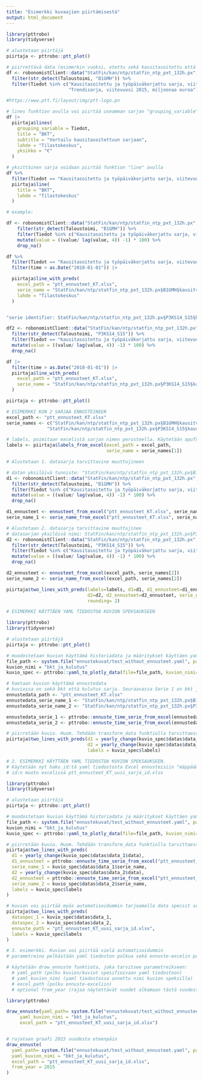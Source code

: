 ```yaml
---
title: "Esimerkki kuvaajien piirtämisestä"
output: html_document
---
```


```r
library(pttrobo)
library(tidyverse)
```

```r
# alustetaan piirtäjä
piirtaja <- pttrobo::ptt_plot()

# piirrettävä data (esimerkin vuoksi, otettu sekä kausitasoitettu että trendisarja)
df <- robonomistClient::data("StatFin/kan/ntp/statfin_ntp_pxt_132h.px", tidy_time=TRUE) %>%
  filter(str_detect(Taloustoimi, "B1GMH")) %>%
  filter(Tiedot %in% c("Kausitasoitettu ja työpäiväkorjattu sarja, viitevuosi 2015, miljoonaa euroa",
                       "Trendisarja, viitevuosi 2015, miljoonaa euroa"))

#https://www.ptt.fi/layout/img/ptt-logo.pn

# lines funktion avulla voi piirtää useamman sarjan "grouping_variable" hyödyntäen
df |>
  piirtaja$lines(
    grouping_variable = Tiedot,
    title = "BKT",
    subtitle = "Vertailu kausitasoitettuun sarjaan",
    lahde = "Tilastokeskus",
    yksikko = "€"
  )
```


```r
# yksittäinen sarja voidaan piirtää funktion "line" avulla
df %>%
  filter(Tiedot == "Kausitasoitettu ja työpäiväkorjattu sarja, viitevuosi 2015, miljoonaa euroa") |>
  piirtaja$line(
    title = "BKT",
    lahde = "Tilastokeskus"
  )
```


```r
# example:

df <- robonomistClient::data("StatFin/kan/ntp/statfin_ntp_pxt_132h.px", tidy_time = TRUE) %>%
    filter(str_detect(Taloustoimi, "B1GMH")) %>%
    filter(Tiedot %in% c("Kausitasoitettu ja työpäiväkorjattu sarja, viitevuosi 2015, miljoonaa euroa")) %>% 
    mutate(value = ((value/ lag(value, 4)) -1) * 100) %>%
    drop_na()

df %>%
  filter(Tiedot == "Kausitasoitettu ja työpäiväkorjattu sarja, viitevuosi 2015, miljoonaa euroa") %>%
  filter(time > as.Date("2010-01-01")) |>

  piirtaja$line_with_preds(
    excel_path = "ptt_ennusteet_KT.xlsx",
    serie_name = "StatFin/kan/ntp/statfin_ntp_pxt_132h.px§B1GMH§kausitvv2015",
    lahde = "Tilastokeskus"
  )


"serie identifier: StatFin/kan/ntp/statfin_ntp_pxt_132h.px§P3KS14_S15§kausitvv2015"
```


```r
df2 <- robonomistClient::data("StatFin/kan/ntp/statfin_ntp_pxt_132h.px", tidy_time = TRUE) %>%
  filter(str_detect(Taloustoimi, "P3KS14_S15")) %>%
  filter(Tiedot == "Kausitasoitettu ja työpäiväkorjattu sarja, viitevuosi 2015, miljoonaa euroa") %>% 
  mutate(value = ((value/ lag(value, 4)) -1) * 100) %>%
  drop_na()

df |>
  filter(time > as.Date("2010-01-01")) |> 
  piirtaja$line_with_preds(
    excel_path = "ptt_ennusteet_KT.xlsx",
    serie_name = "StatFin/kan/ntp/statfin_ntp_pxt_132h.px§P3KS14_S15§kausitvv2015"
  )

piirtaja <- pttrobo::ptt_plot()

# ESIMERKKI KUN 2 SARJAA ENNUSTEINEEN
excel_path <- "ptt_ennusteet_KT.xlsx"
serie_names <- c("StatFin/kan/ntp/statfin_ntp_pxt_132h.px§B1GMH§kausitvv2015",
               "StatFin/kan/ntp/statfin_ntp_pxt_132h.px§P3KS14_S15§kausitvv2015")

# labels, poimitaan excelistä sarjan nimen perusteella. Käytetään apufunktiota.
labels <- piirtaja$labels_from_excel(excel_path = excel_path,
                                     serie_name = serie_names[1])

# Alustetaan 1. datasarja tarvittavine muuttujineen

# datan yksilöivä tunniste: "StatFin/kan/ntp/statfin_ntp_pxt_132h.px§B1GMH§kausitvv2015"
d1 <- robonomistClient::data("StatFin/kan/ntp/statfin_ntp_pxt_132h.px", tidy_time = TRUE) %>%
  filter(str_detect(Taloustoimi, "B1GMH")) %>%
  filter(Tiedot %in% c("Kausitasoitettu ja työpäiväkorjattu sarja, viitevuosi 2015, miljoonaa euroa")) %>%
  mutate(value = ((value/ lag(value, 4)) -1) * 100) %>%
  drop_na()

d1_ennusteet <- ennusteet_from_excel("ptt_ennusteet_KT.xlsx", serie_names[1])
serie_name_1 <- serie_name_from_excel("ptt_ennusteet_KT.xlsx", serie_names[1])

# Alustetaan 2. datasarja tarvittavine muuttujinee
# datasarjan yksilöivä nimi: StatFin/kan/ntp/statfin_ntp_pxt_132h.px§P3KS14_S15§kausitvv2015
d2 <- robonomistClient::data("StatFin/kan/ntp/statfin_ntp_pxt_132h.px", tidy_time = TRUE) %>%
  filter(str_detect(Taloustoimi, "P3KS14_S15")) %>%
  filter(Tiedot %in% c("Kausitasoitettu ja työpäiväkorjattu sarja, viitevuosi 2015, miljoonaa euroa")) %>%
  mutate(value = ((value/ lag(value, 4)) -1) * 100) %>%
  drop_na()

d2_ennusteet <- ennusteet_from_excel(excel_path, serie_names[2])
serie_name_2 <- serie_name_from_excel(excel_path, serie_names[2])

piirtaja$two_lines_with_preds(labels=labels, d1=d1, d1_ennusteet=d1_ennusteet, serie_name_1 = serie_name_1,
                              d2=d2, d2_ennusteet=d2_ennusteet, serie_name_2 = serie_name_2,
                              rounding= 2) 
```


```r
# ESIMERKKI KÄYTTÄEN YAML TIEDOSTOA KUVION SPEKSAUKSEEN

library(pttrobo)
library(tidyverse)

# alustetaan piirtäjä
piirtaja <- pttrobo::ptt_plot()

# muodostetaan kuvion käyttämä historiadata ja määritykset käyttäen yaml tiedostoa
file_path <- system.file("ennustekuvat/test_without_ennusteet.yaml", package="pttrobo")
kuvion_nimi = "bkt_ja_kulutus"
kuvio_spec <- pttrobo::yaml_to_plotly_data(file=file_path, kuvion_nimi=kuvion_nimi)

# haetaan kuvion käyttämä ennustedata 
# kuviossa on sekä bkt että kulutus sarja. Seuraavassa Serie 1 on bkt ja serie 2 kulutus.
ennustedata_path <- "ptt_ennusteet_KT.xlsx"
ennustedata_serie_name_1 <- "StatFin/kan/ntp/statfin_ntp_pxt_132h.px§B1GMH§kausitvv2015"
ennustedata_serie_name_2 <- "StatFin/kan/ntp/statfin_ntp_pxt_132h.px§P3KS14_S15§kausitvv2015"

ennustedata_serie_1 <- pttrobo::ennuste_time_serie_from_excel(ennustedata_path, ennustedata_serie_name_1)
ennustedata_serie_2 <- pttrobo::ennuste_time_serie_from_excel(ennustedata_path, ennustedata_serie_name_2)

# piirretään kuvio. Huom. Tehdään transform_data funktiolla tarvittaessa vuosimuutos transformaatio
piirtaja$two_lines_with_preds(d1 = yearly_change(kuvio_spec$datas$data_1$data), d1_ennusteet = ennustedata_serie_1, serie_name_1 = kuvio_spec$datas$data_1$serie_name,
                              d2 = yearly_change(kuvio_spec$datas$data_2$data), d2_ennusteet = ennustedata_serie_2, serie_name_2 = kuvio_spec$datas$data_2$serie_name,
                              labels = kuvio_spec$labels)


```

```r
# 2. ESIMERKKI KÄYTTÄEN YAML TIEDOSTOA KUVION SPEKSAUKSEEN.
# Käytetään nyt haku_id:tä yaml tiedostosta Excel ennusteisiin "mäppäämiseen"
# id:n muoto excelissä ptt_ennusteet_KT_uusi_sarja_id.xlsx

library(pttrobo)
library(tidyverse)

# alustetaan piirtäjä
piirtaja <- pttrobo::ptt_plot()

# muodostetaan kuvion käyttämä historiadata ja määritykset käyttäen yaml tiedostoa
file_path <- system.file("ennustekuvat/test_without_ennusteet.yaml", package="pttrobo")
kuvion_nimi = "bkt_ja_kulutus"
kuvio_spec <- pttrobo::yaml_to_plotly_data(file=file_path, kuvion_nimi=kuvion_nimi)

# piirretään kuvio. Huom. Tehdään transform_data funktiolla tarvittaessa vuosimuutos transformaatio
piirtaja$two_lines_with_preds(
  d1 = yearly_change(kuvio_spec$datas$data_1$data),
  d1_ennusteet = pttrobo::ennuste_time_serie_from_excel("ptt_ennusteet_KT_uusi_sarja_id.xlsx", kuvio_spec$datas$data_1$datahaku_id), 
  serie_name_1 = kuvio_spec$datas$data_1$serie_name,
  d2 = yearly_change(kuvio_spec$datas$data_2$data), 
  d2_ennusteet = pttrobo::ennuste_time_serie_from_excel("ptt_ennusteet_KT_uusi_sarja_id.xlsx", kuvio_spec$datas$data_2$datahaku_id), 
  serie_name_2 = kuvio_spec$datas$data_2$serie_name,
  labels = kuvio_spec$labels
)

# kuvion voi piirtää myös automatisoidummin tarjoamalla data specsit sekä polun ennuste-exceliin joka koodattu datahaku id:llä
piirtaja$two_lines_with_preds(
  dataspec_1 = kuvio_spec$datas$data_1,
  dataspec_2 = kuvio_spec$datas$data_2,
  ennuste_path = "ptt_ennusteet_KT_uusi_sarja_id.xlsx",
  labels = kuvio_spec$labels
)
```

```r
# 3. esimerkki. Kuvion voi piirtää vielä automatisoidummin 
# parametreina pelkästään yaml tiedoston polkua sekä ennuste-excelin polkua.

# käytetään draw_ennuste funktiota, joka tarvitsee parametreikseen:
  # yaml_path (polku kuvion/kuviot spesifioivaan yaml tiedostoon)
  # yaml_kuvion_nimi (yaml tiedostossa annettu nimi kuvion speksille) 
  # excel_path (polku ennuste-exceliin)
  # optional from_year (rajaa näytettävät vuodet alkamaan tästä vuodesta)

library(pttrobo)

draw_ennuste(yaml_path= system.file("ennustekuvat/test_without_ennusteet.yaml", package="pttrobo"),
     yaml_kuvion_nimi = "bkt_ja_kulutus",
     excel_path = "ptt_ennusteet_KT_uusi_sarja_id.xlsx")


# rajataan graafi 2015 vuodesta eteenpäin
draw_ennuste(
  yaml_path= system.file("ennustekuvat/test_without_ennusteet.yaml", package="pttrobo"),
  yaml_kuvion_nimi = "bkt_ja_kulutus",
  excel_path = "ptt_ennusteet_KT_uusi_sarja_id.xlsx",
  from_year = 2015
)
```
